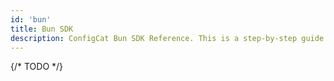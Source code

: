 ```yaml
---
id: 'bun'
title: Bun SDK
description: ConfigCat Bun SDK Reference. This is a step-by-step guide on how to use feature flags in your Bun applications.
---
```



{/* TODO */}

<script
  type="application/ld+json"
  dangerouslySetInnerHTML={{ __html: JSON.stringify(NodeSchema) }}
></script>


<JSSdkReferenceTemplate platform={platform}>
</JSSdkReferenceTemplate>

